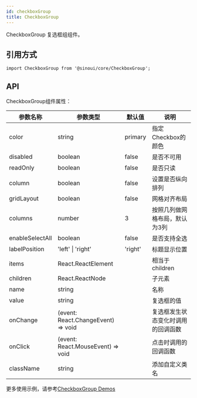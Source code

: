 ```yaml
---
id: checkboxGroup
title: CheckboxGroup
---
```


CheckboxGroup 复选框组组件。

## 引用方式

```tsx
import CheckboxGroup from '@sinoui/core/CheckboxGroup';
```

## API

CheckboxGroup组件属性：

| 参数名称    | 参数类型   | 默认值        | 说明                                                         |
| ----------- | --------------- | ------------------------ | ----------------------------------- |
| color  | string | primary | 指定Checkbox的颜色    |
|  disabled  | boolean  | false |是否不可用   |
|  readOnly  | boolean  | false |是否只读   |
|  column  | boolean  | false | 设置是否纵向排列  |
|   gridLayout | boolean  | false |  网格对齐布局 |
|  columns  | number  | 3 | 按照几列做网格布局，默认为3列  |
|   enableSelectAll |  boolean | false| 是否支持全选 |
|   labelPosition |  'left' \| 'right' | 'right'| 标题显示位置 |
|  items  | React.ReactElement  | | 相当于children |
| children    | React.ReactNode | | 子元素    |
|  name  | string  |  |名称   |
|  value  | string  |  |复选框的值   |
|  onChange  | (event: React.ChangeEvent) => void  |  |复选框发生状态变化时调用的回调函数   |
|  onClick  | (event: React.MouseEvent) => void  |  |点击时调用的回调函数   |
| className   | string      |    | 添加自定义类名    |   

更多使用示例，请参考[CheckboxGroup Demos](/docs/components/checkboxGroup)
